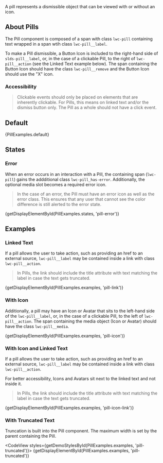 
<div className="lead doc">
  A pill represents a dismissible object that can be viewed with or without an icon.
</div>

## About Pills

The Pill component is composed of a span with class `lwc-pill` containing text wrapped in a span wtih class `lwc-pill__label`.

To make a Pill dismissible, a Button Icon is included to the right-hand side of `slds-pill__label`, or, in the case of a clickable Pill, to the right of `lwc-pill__action` (see the Linked Text example below). The span containing the Button Icon should have the class `lwc-pill__remove` and the Button Icon should use the "X" icon.

### Accessibility

<Blockquote type="a11y" header="Accessibility Note">
  Clickable events should only be placed on elements that are inherently clickable. For Pills, this means on linked text and/or the dismiss button only. The Pill as a whole should not have a click event.
</Blockquote>

## Default

<CodeView>
  {PillExamples.default}
</CodeView>

## States

### Error

When an error occurs in an interaction with a Pill, the containing span (`lwc-pill`) gains the addditional class `lwc-pill_has-error`. Additionally, the optional media slot becomes a required error icon. 

<Blockquote type="a11y" header="Accessibility Note">
  In the case of an error, the Pill must have an error icon as well as the error class. This ensures that any user that cannot see the color difference is still alerted to the error state.
</Blockquote>

<CodeView>
  {getDisplayElementById(PillExamples.states, 'pill-error')}
</CodeView>

## Examples

### Linked Text

If a pill allows the user to take action, such as providing an href to an external source, `lwc-pill__label` may be contained inside a link with class `lwc-pill__action`.

<Blockquote type="a11y" header="Accessibility Note">
  In Pills, the link should include the title attribute with text matching the label in case the text gets truncated.
</Blockquote>

<CodeView>
  {getDisplayElementById(PillExamples.examples, 'pill-link')}
</CodeView>

### With Icon

Additionally, a pill may have an Icon or Avatar that sits to the left-hand side of the `lwc-pill__label`, or, in the case of a clickable Pill, to the left of `lwc-pill__action`. The span containing the media object (Icon or Avatar) should have the class `lwc-pill__media`.

<CodeView>
  {getDisplayElementById(PillExamples.examples, 'pill-icon')}
</CodeView>

### With Icon and Linked Text

If a pill allows the user to take action, such as providing an href to an external source, `lwc-pill__label` may be contained inside a link with class `lwc-pill__action`.

For better accessibility, Icons and Avatars sit next to the linked text and not inside it.

<Blockquote type="a11y" header="Accessibility Note">
  In Pills, the link should include the title attribute with text matching the label in case the text gets truncated.
</Blockquote>

<CodeView>
  {getDisplayElementById(PillExamples.examples, 'pill-icon-link')}
</CodeView>

### With Truncated Text

Truncation is built into the Pill component. The maximum width is set by the parent containing the Pill.

<CodeView styles={getDemoStylesById(PillExamples.examples, 'pill-truncated')}>
  {getDisplayElementById(PillExamples.examples, 'pill-truncated')}
</CodeView>
